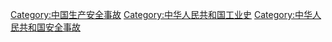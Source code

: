 [[Category:中国生产安全事故|Category:中国生产安全事故]]
[[Category:中华人民共和国工业史|Category:中华人民共和国工业史]]
[[Category:中华人民共和国安全事故|Category:中华人民共和国安全事故]]